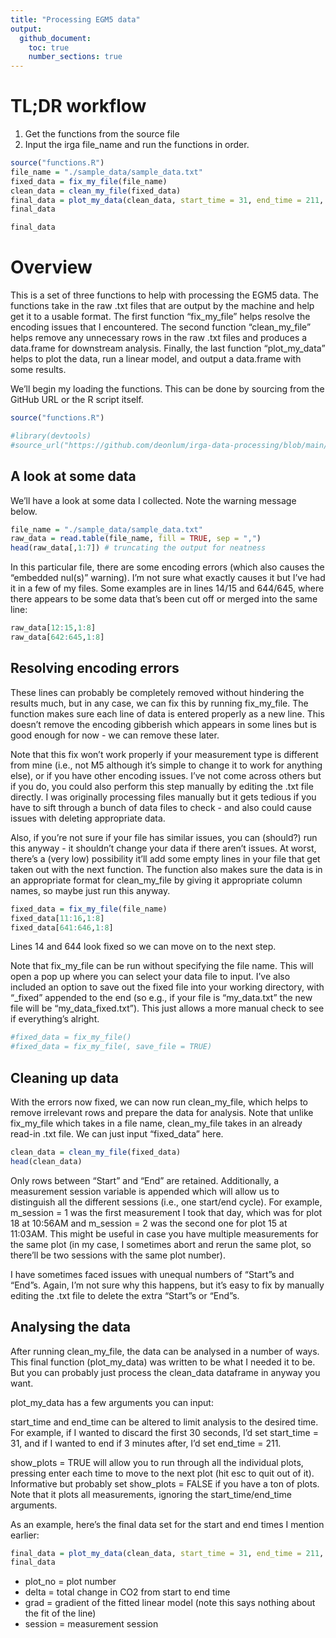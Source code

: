 ```yaml
---
title: "Processing EGM5 data"
output:
  github_document:
    toc: true
    number_sections: true
---
```


# TL;DR workflow

(1) Get the functions from the source file 
(2) Input the irga file_name and run the functions in order.
```r
source("functions.R")
file_name = "./sample_data/sample_data.txt"
fixed_data = fix_my_file(file_name)
clean_data = clean_my_file(fixed_data)
final_data = plot_my_data(clean_data, start_time = 31, end_time = 211, show_plots = FALSE)
final_data
```
```r
final_data
```

# Overview

This is a set of three functions to help with processing the EGM5 data. The functions take in the raw .txt files that are output by the machine and help get it to a usable format. The first function "fix_my_file" helps resolve the encoding issues that I encountered. The second function "clean_my_file" helps remove any unnecessary rows in the raw .txt files and produces a data.frame for downstream analysis. Finally, the last function "plot_my_data" helps to plot the data, run a linear model, and output a data.frame with some results.

We'll begin my loading the functions. This can be done by sourcing from the GitHub URL or the R script itself.

```r
source("functions.R")

#library(devtools)
#source_url("https://github.com/deonlum/irga-data-processing/blob/main/functions.R")

```

## A look at some data
We'll have a look at some data I collected. Note the warning message below.

```r
file_name = "./sample_data/sample_data.txt"
raw_data = read.table(file_name, fill = TRUE, sep = ",")
head(raw_data[,1:7]) # truncating the output for neatness
```

In this particular file, there are some encoding errors (which also causes the "embedded nul(s)" warning). I'm not sure what exactly causes it but I've had it in a few of my files. Some examples are in lines 14/15 and 644/645, where there appears to be some data that's been cut off or merged into the same line:

```r
raw_data[12:15,1:8]
raw_data[642:645,1:8]

```

## Resolving encoding errors
These lines can probably be completely removed without hindering the results much, but in any case, we can fix this by running fix_my_file. The function makes sure each line of data is entered properly as a new line. This doesn't remove the encoding gibberish which appears in some lines but is good enough for now - we can remove these later. 

Note that this fix won't work properly if your measurement type is different from mine (i.e., not M5 although it's simple to change it to work for anything else), or if you have other encoding issues. I've not come across others but if you do, you could also perform this step manually by editing the .txt file directly. I was originally processing files manually but it gets tedious if you have to sift through a bunch of data files to check - and also could cause issues with deleting appropriate data.

Also, if you're not sure if your file has similar issues, you can (should?) run this anyway - it shouldn't change your data if there aren't issues. At worst, there's a (very low) possibility it'll add some empty lines in your file that get taken out with the next function. The function also makes sure the data is in an appropriate format for clean_my_file by giving it appropriate column names, so maybe just run this anyway.

```r
fixed_data = fix_my_file(file_name)
fixed_data[11:16,1:8]
fixed_data[641:646,1:8]
```

Lines 14 and 644 look fixed so we can move on to the next step.

Note that fix_my_file can be run without specifying the file name. This will open a pop up where you can select your data file to input. I've also included an option to save out the fixed file into your working directory, with "_fixed" appended to the end (so e.g., if your file is "my_data.txt" the new file will be "my_data_fixed.txt"). This just allows a more manual check to see if everything's alright.
```r
#fixed_data = fix_my_file()
#fixed_data = fix_my_file(, save_file = TRUE)
```

## Cleaning up data
With the errors now fixed, we can now run clean_my_file, which helps to remove irrelevant rows and prepare the data for analysis. Note that unlike fix_my_file which takes in a file name, clean_my_file takes in an already read-in .txt file. We can just input "fixed_data" here.

```r
clean_data = clean_my_file(fixed_data)
head(clean_data)
```

Only rows between "Start" and "End" are retained. Additionally, a measurement session variable is appended which will allow us to distinguish all the different sessions (i.e., one start/end cycle). For example, m_session = 1 was the first measurement I took that day, which was for plot 18 at 10:56AM and m_session = 2 was the second one for plot 15 at 11:03AM. This might be useful in case you have multiple measurements for the same plot (in my case, I sometimes abort and rerun the same plot, so there'll be two sessions with the same plot number).

I have sometimes faced issues with unequal numbers of "Start"s and "End"s. Again, I'm not sure why this happens, but it's easy to fix by manually editing the .txt file to delete the extra "Start"s or "End"s.

## Analysing the data
After running clean_my_file, the data can be analysed in a number of ways. This final function (plot_my_data) was written to be what I needed it to be. But you can probably just process the clean_data dataframe in anyway you want.

plot_my_data has a few arguments you can input: 

start_time and end_time can be altered to limit analysis to the desired time. For example, if I wanted to discard the first 30 seconds, I'd set start_time = 31, and if I wanted to end if 3 minutes after, I'd set end_time = 211. 

show_plots = TRUE will allow you to run through all the individual plots, pressing enter each time to move to the next plot (hit esc to quit out of it). Informative but probably set show_plots = FALSE if you have a ton of plots. Note that it plots all measurements, ignoring the start_time/end_time arguments.

As an example, here's the final data set for the start and end times I mention earlier:
```r
final_data = plot_my_data(clean_data, start_time = 31, end_time = 211, show_plots = FALSE)
final_data
```

* plot_no = plot number
* delta = total change in CO2 from start to end time
* grad = gradient of the fitted linear model (note this says nothing about the fit of the line)
* session = measurement session
